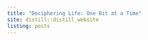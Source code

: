 ```yaml
---
title: "Deciphering Life: One Bit at a Time"
site: distill::distill_website
listing: posts
---
```


<a rel="me" href="https://mastodon.social/@rmflight"></a>
